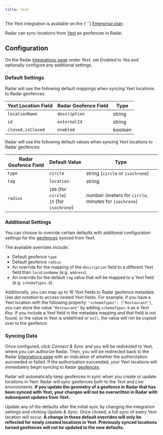 ```yaml
---
title: Yext
---
```


<Alert alertType="info">
  The Yext integration is available on the {` `} 
  <a href="https://radar.com/pricing" target="_blank">Enterprise plan</a>
  .
</Alert>

Radar can sync locations from [Yext](http://www.yext.com) as geofences in Radar.

## Configuration

On the Radar [Integrations page](https://radar.com/dashboard/integrations) under *Yext*, set *Enabled* to *Yes* and optionally configure any additional settings.

### Default Settings
Radar will use the following default mappings when syncing Yext locations to Radar geofences:

Yext Location Field | Radar Geofence Field | Type
--- | --- | ---
`locationName` | `description` | string
`id` | `externalId` | string
`closed.isClosed` | `enabled` | boolean

Radar will use the following default values when syncing Yext locations to Radar geofences:

Radar Geofence Field | Default Value | Type
--- | --- | ---
`type` | `circle` | string (`circle` or `isochrone`)
`tag` | `location` | string
`radius` | `100` (for `circle`) <br/> `15` (for `isochrone`) | number (meters for `circle`, minutes for `isochrone`)

### Additional Settings
You can choose to override certain defaults with additional configuration settings for the [geofences](/geofences) synced from Yext.

The available overrides include:
- Default geofence `type`
- Default geofence `radius`
- An override for the mapping of the `description` field to a different Yext field than `locationName` (e.g. `address`)
- An override for the default `tag` value that will be mapped to a Yext field (e.g. `schemaTypes.0`)

Additionally, you can map up to 16 Yext fields to Radar geofence metadata. Use *dot notation* to access nested Yext fields.  For example, if you have a Yext location with the following property: `"schemaTypes": ["Restaurant"]`, you can store the value `"Restaurant"` by adding `schemaTypes.0` as a *Yext Key*.  If you include a Yext field in the metadata mapping and that field is not found, or the value in Yext is undefined or `null`, the value will not be copied over to the geofence.

### Syncing Data
Once configured, click *Connect & Sync* and you will be redirected to Yext, where you can authorize Radar. Then, you will be redirected back to the Radar [Integrations page](https://radar.com/dashboard/integrations) with an indication of whether the authorization succeeded or failed.  If the authorization succeeded, your Yext locations will immediately begin syncing to Radar [geofences](/geofences).

Radar will automatically keep geofences in sync when you create or update locations in Yext.  Radar will sync geofences both to the *Test* and *Live* environments.  **If you update the geometry of a geofence in Radar that has been synced with Yext, your changes will not be overwritten in Radar with subsequent updates from Yext.**

Update any of the defaults after the initial sync by changing the integration settings and clicking *Update & Sync*.  Once clicked, a full sync of every Yext location will occur.  **A change in these default overrides will only be reflected for newly created locations in Yext.  Previously synced locations turned geofences will not be updated to the new defaults.**
